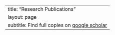 ---
title: "Research Publications"
layout: page
subtitle: Find full copies on [google scholar](https://scholar.google.com/citations?user=https://scholar.google.com/citations?user=rK1CuzcAAAAJ&hl=en&user=rK1CuzcAAAAJ)
---